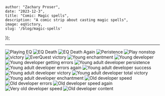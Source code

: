 

    author: "Zachary Proser", 
    date: "2023-12-3",
    title: "Comic: Magic spells", 
    description: "A comic strip about casting magic spells",
    image: eqVictory,
    slug: '/blog/magic-spells'
});


--- 

<Image src={playingEq} alt="Playing EQ" />


<Image src={eqDeath} alt="EQ Death" />


<Image src={eqDeathAgain} alt="EQ Death Again" />


<Image src={persistence} alt="Peristence" />


<Image src={playNonstop} alt="Play nonstop" />


<Image src={victory} alt="victory" />


<Image src={eqVictory} alt="EverQuest victory" />


<Image src={youngEnchantment} alt="Young enchantment" />


<Image src={youngDeveloper} alt="Young developer" />


<Image src={youngDeveloperErrors} alt="Young developer getting errors" />


<Image src={youngAdultSpeed} alt="Young adult developer persistence" />


<Image src={youngAdultErrorsAgain} alt="Young adult developer errors again" />


<Image src={youngDeveloperSuccess} alt="Young adult developer success" />


<Image src={youngDeveloperVictory} alt="Young adult developer victory" />


<Image src={youngAdultVictory} alt="Young adult developer total victory" />


<Image src={youngDeveloperEnchantment} alt="Young adult developer enchantment" />


<Image src={oldDeveloperSpeed} alt="Old developer speed" />


<Image src={oldDeveloperErrors} alt="Old developer errors" />


<Image src={oldDeveloperSpeedAgain} alt="Old developer speed again" />


<Image src={veryOldDeveloperSpeed} alt="Very old developer speed" />


<Image src={oldEnchantment} alt="Old developer content" />


